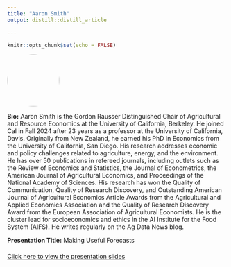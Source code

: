 ```yaml
---
title: "Aaron Smith"
output: distill::distill_article

---
```


```r
knitr::opts_chunk$set(echo = FALSE)
```


:::float-left

<img src="images/Aaron_Smith.jpg" style="width: 120px; height: 120px; object-fit: cover; border-radius: 50%;">

**Bio:** Aaron Smith is the Gordon Rausser Distinguished Chair of Agricultural and Resource Economics at the University of California, Berkeley. He joined Cal in Fall 2024 after 23 years as a professor at the University of California, Davis. Originally from New Zealand, he earned his PhD in Economics from the University of California, San Diego. His research addresses economic and policy challenges related to agriculture, energy, and the environment. He has over 50 publications in refereed journals, including outlets such as the Review of Economics and Statistics, the Journal of Econometrics, the American Journal of Agricultural Economics, and Proceedings of the National Academy of Sciences. His research has won the Quality of Communication, Quality of Research Discovery, and Outstanding American Journal of Agricultural Economics Article Awards from the Agricultural and Applied Economics Association and the Quality of Research Discovery Award from the European Association of Agricultural Economists. He is the cluster lead for socioeconomics and ethics in the AI Institute for the Food System (AIFS). He writes regularly on the Ag Data News blog.

**Presentation Title:** Making Useful Forecasts

:::


<!-- Link to presentation slides -->
<div style="margin-top: 20px;">
  <a href="presentations/5-3_Aaron_Smith.pdf" target="_blank">Click here to view the presentation slides</a>
</div>








